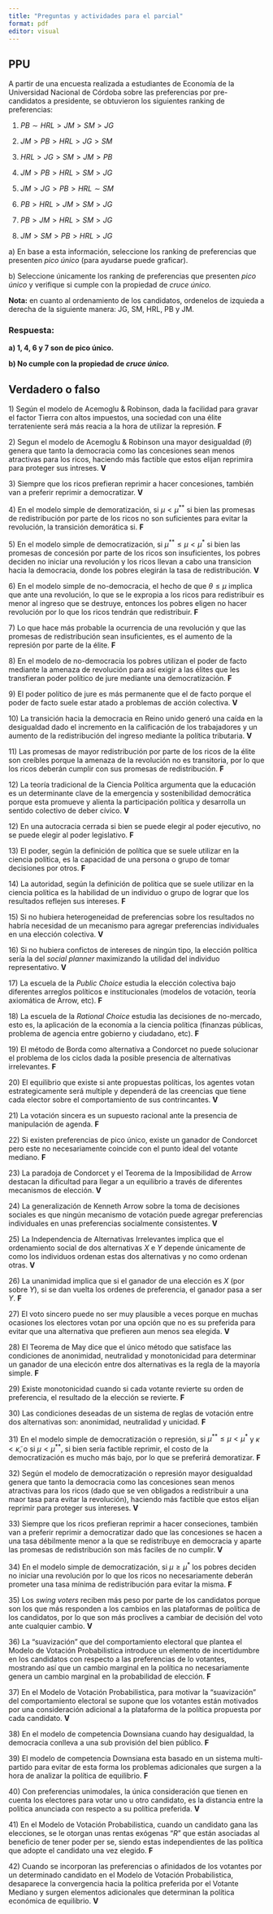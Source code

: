 ```yaml
---
title: "Preguntas y actividades para el parcial"
format: pdf
editor: visual
---
```


## PPU

A partir de una encuesta realizada a estudiantes de Economía de la Universidad Nacional de Córdoba sobre las preferencias por pre-candidatos a presidente, se obtuvieron los siguientes ranking de preferencias:

1.  $PB \sim HRL>JM>SM>JG$

2.  $JM>PB>HRL>JG>SM$

3.  $HRL>JG>SM>JM>PB$

4.  $JM>PB>HRL>SM>JG$

5.  $JM>JG>PB>HRL \sim SM$

6.  $PB>HRL>JM>SM>JG$

7.  $PB>JM>HRL>SM>JG$

8.  $JM>SM>PB>HRL>JG$

a\) En base a esta información, seleccione los ranking de preferencias que presenten *pico único* (para ayudarse puede graficar).

b\) Seleccione únicamente los ranking de preferencias que presenten *pico único* y verifique si cumple con la propiedad de *cruce único.*

**Nota:** en cuanto al ordenamiento de los candidatos, ordenelos de izquieda a derecha de la siguiente manera: JG, SM, HRL, PB y JM.

### Respuesta:

**a) 1, 4, 6 y 7 son de pico único.**

**b) No cumple con la propiedad de *cruce único.***

## Verdadero o falso

1\) Según el modelo de Acemoglu & Robinson, dada la facilidad para gravar el factor Tierra con altos impuestos, una sociedad con una élite terrateniente será más reacia a la hora de utilizar la represión. **F**

2\) Segun el modelo de Acemoglu & Robinson una mayor desigualdad ($\theta$) genera que tanto la democracia como las concesiones sean menos atractivas para los ricos, haciendo más factible que estos elijan reprimira para proteger sus intreses. **V**

3\) Siempre que los ricos prefieran reprimir a hacer concesiones, también van a preferir reprimir a democratizar. **V**

4\) En el modelo simple de demoratización, si $\mu<\mu^{**}$ si bien las promesas de redistribución por parte de los ricos no son suficientes para evitar la revolución, la transición demorática si. **F**

5\) En el modelo simple de democratización, si $\mu^{**}\leq\mu<\mu^{*}$ si bien las promesas de concesión por parte de los ricos son insuficientes, los pobres deciden no iniciar una revolución y los ricos llevan a cabo una transicion hacia la democracia, donde los pobres elegirán la tasa de redistribución. **V**

6\) En el modelo simple de no-democracia, el hecho de que $\theta\leq\mu$ implica que ante una revolución, lo que se le expropia a los ricos para redistribuir es menor al ingreso que se destruye, entonces los pobres eligen no hacer revolución por lo que los ricos tendrán que redistribuir. **F**

7\) Lo que hace más probable la ocurrencia de una revolución y que las promesas de redistribución sean insuficientes, es el aumento de la represión por parte de la élite. **F**

8\) En el modelo de no-democracia los pobres utilizan el poder de facto mediante la amenaza de revolución para así exigir a las élites que les transfieran poder político de jure mediante una democratización. **F**

9\) El poder político de jure es más permanente que el de facto porque el poder de facto suele estar atado a problemas de acción colectiva. **V**

10\) La transición hacia la democracia en Reino unido generó una caída en la desigualdad dado el incremento en la calificación de los trabajadores y un aumento de la redistribución del ingreso mediante la política tributaria. **V**

11\) Las promesas de mayor redistribución por parte de los ricos de la élite son creíbles porque la amenaza de la revolución no es transitoria, por lo que los ricos deberán cumplir con sus promesas de redistribución. **F**

12\) La teoría tradicional de la Ciencia Política argumenta que la educación es un determinante clave de la emergencia y sostenibilidad democrática porque esta promueve y alienta la participación política y desarrolla un sentido colectivo de deber cívico. **V**

12\) En una autocracia cerrada si bien se puede elegir al poder ejecutivo, no se puede elegir al poder legislativo. **F**

13\) El poder, según la definición de política que se suele utilizar en la ciencia política, es la capacidad de una persona o grupo de tomar decisiones por otros. **F**

14\) La autoridad, según la definición de política que se suele utilizar en la ciencia política es la habilidad de un individuo o grupo de lograr que los resultados reflejen sus intereses. **F**

15\) Si no hubiera heterogeneidad de preferencias sobre los resultados no habría necesidad de un mecanismo para agregar preferencias individuales en una elección colectiva. **V**

16\) Si no hubiera confictos de intereses de ningún tipo, la elección política sería la del *social planner* maximizando la utilidad del individuo representativo. **V**

17\) La escuela de la *Public Choice* estudia la elección colectiva bajo diferentes arreglos políticos e institucionales (modelos de votación, teoría axiomática de Arrow, etc). **F**

18\) La escuela de la *Rational Choice* estudia las decisiones de no-mercado, esto es, la aplicación de la economía a la ciencia política (finanzas públicas, problema de agencia entre gobierno y ciudadano, etc). **F**

19\) El método de Borda como alternativa a Condorcet no puede solucionar el problema de los ciclos dada la posible presencia de alternativas irrelevantes. **F**

20\) El equilibrio que existe si ante propuestas políticas, los agentes votan estrategicamente será multiple y dependerá de las creencias que tiene cada elector sobre el comportamiento de sus contrincantes. **V**

21\) La votación sincera es un supuesto racional ante la presencia de manipulación de agenda. **F**

22\) Si existen preferencias de pico único, existe un ganador de Condorcet pero este no necesariamente coincide con el punto ideal del votante mediano. **F**

23\) La paradoja de Condorcet y el Teorema de la Imposibilidad de Arrow destacan la dificultad para llegar a un equilibrio a través de diferentes mecanismos de elección. **V**

24\) La generalización de Kenneth Arrow sobre la toma de decisiones sociales es que ningún mecanismo de votación puede agregar preferencias individuales en unas preferencias socialmente consistentes. **V**

25\) La Independencia de Alternativas Irrelevantes implica que el ordenamiento social de dos alternativas $X$ e $Y$ depende únicamente de como los individuos ordenan estas dos alternativas y no como ordenan otras. **V**

26\) La unanimidad implica que si el ganador de una elección es $X$ (por sobre $Y$), si se dan vuelta los ordenes de preferencia, el ganador pasa a ser $Y$. **F**

27\) El voto sincero puede no ser muy plausible a veces porque en muchas ocasiones los electores votan por una opción que no es su preferida para evitar que una alternativa que prefieren aun menos sea elegida. **V**

28\) El Teorema de May dice que el único método que satisface las condiciones de anonimidad, neutralidad y monotonicidad para determinar un ganador de una elecicón entre dos alternativas es la regla de la mayoría simple. **F**

29\) Existe monotonicidad cuando si cada votante revierte su orden de preferencia, el resultado de la elección se revierte. **F**

30\) Las condiciones deseadas de un sistema de reglas de votación entre dos alternativas son: anonimidad, neutralidad y unicidad. **F**

31\) En el modelo simple de democratización o represión, si $\mu^{**}\leq\mu<\mu^{*}$ y $\kappa<\tilde{\kappa}$, o si $\mu<\mu^{**}$, si bien sería factible reprimir, el costo de la democratización es mucho más bajo, por lo que se preferirá demoratizar. **F**

32\) Según el modelo de democratización o represión mayor desigualdad genera que tanto la democracia como las concesiones sean menos atractivas para los ricos (dado que se ven obligados a redistribuir a una maor tasa para evitar la revolución), haciendo más factible que estos elijan reprimir para proteger sus intereses. **V**

33\) Siempre que los ricos prefieran reprimir a hacer conseciones, también van a preferir reprimir a democratizar dado que las concesiones se hacen a una tasa débilmente menor a la que se redistribuye en democracia y aparte las promesas de redistribución son más faciles de no cumplir. **V**

34\) En el modelo simple de democratización, si $\mu\ge\mu^{*}$ los pobres deciden no iniciar una revolución por lo que los ricos no necesariamente deberán prometer una tasa mínima de redistribución para evitar la misma. **F**

35\) Los *swing voters* reciben más peso por parte de los candidatos porque son los que más responden a los cambios en las plataformas de política de los candidatos, por lo que son más proclives a cambiar de decisión del voto ante cualquier cambio. **V**

36\) La "suavización" que del comportamiento electoral que plantea el Modelo de Votación Probabilistica introduce un elemento de incertidumbre en los candidatos con respecto a las preferencias de lo votantes, mostrando así que un cambio marginal en la política no necesariamente genera un cambio marginal en la probabilidad de elección. **F**

37\) En el Modelo de Votación Probabilistica, para motivar la "suavización" del comportamiento electoral se supone que los votantes están motivados por una consideración adicional a la plataforma de la política propuesta por cada candidato. **V**

38\) En el modelo de competencia Downsiana cuando hay desigualdad, la democracia conlleva a una sub provisión del bien público. **F**

39\) El modelo de competencia Downsiana esta basado en un sistema multi-partido para evitar de esta forma los problemas adicionales que surgen a la hora de analizar la política de equilibrio. **F**

40\) Con preferencias unimodales, la única consideración que tienen en cuenta los electores para votar uno u otro candidato, es la distancia entre la política anunciada con respecto a su política preferida. **V**

41\) En el Modelo de Votación Probabilistica, cuando un candidato gana las elecciones, se le otorgan unas rentas exógenas "$R$" que están asociadas al beneficio de tener poder per se, siendo estas independientes de las política que adopte el candidato una vez elegido. **F**

42\) Cuando se incorporan las preferencias o afinidados de los votantes por un determinado candidato en el Modelo de Votación Probabilistica, desaparece la convergencia hacia la política preferida por el Votante Mediano y surgen elementos adicionales que determinan la política económica de equilibrio. **V**

## 

# 
